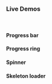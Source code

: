 ### Live Demos

<br/>

#### Progress bar

<Preview name='components-progress-indicators-progressbar-all--all'/>

<PreviewWithPropTable name='components-progress-indicators-progressbar-all--all' />

#### Progress ring

<Preview name='components-progress-indicators-progressring-all--all'/>

<PreviewWithPropTable name='components-progress-indicators-progressring-all--all' />

#### Spinner

<Preview name='components-progress-indicators-spinner-all--all'/>

<PreviewWithPropTable name='components-progress-indicators-spinner-all--all' />

#### Skeleton loader

<Preview name='components-progress-indicators-placeholder-all--all'/>

<PreviewWithPropTable name='components-progress-indicators-placeholder-all--all' />

<br/>
